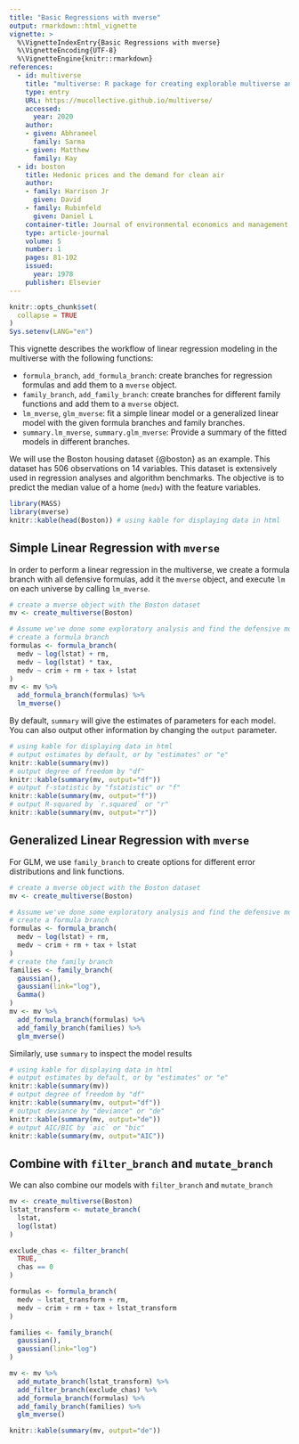 ```yaml
---
title: "Basic Regressions with mverse"
output: rmarkdown::html_vignette
vignette: >
  %\VignetteIndexEntry{Basic Regressions with mverse}
  %\VignetteEncoding{UTF-8}
  %\VignetteEngine{knitr::rmarkdown}
references:
  - id: multiverse
    title: "multiverse: R package for creating explorable multiverse analysis"
    type: entry
    URL: https://mucollective.github.io/multiverse/
    accessed:
      year: 2020
    author:
    - given: Abhraneel
      family: Sarma
    - given: Matthew
      family: Kay
  - id: boston
    title: Hedonic prices and the demand for clean air
    author: 
    - family: Harrison Jr
      given: David
    - family: Rubinfeld
      given: Daniel L
    container-title: Journal of environmental economics and management
    type: article-journal
    volume: 5
    number: 1
    pages: 81-102
    issued:
      year: 1978
    publisher: Elsevier
---
```




```r
knitr::opts_chunk$set(
  collapse = TRUE
)
Sys.setenv(LANG="en")
```
This vignette describes the workflow of linear regression modeling in the multiverse with the following functions:

 * `formula_branch`, `add_formula_branch`: create branches for regression formulas and add them to a `mverse` object.
 * `family_branch`, `add_family_branch`: create branches for different family functions and add them to a `mverse` object. 
 * `lm_mverse`, `glm_mverse`: fit a simple linear model or a generalized linear model with the given formula branches and family branches.
 * `summary.lm_mverse`, `summary.glm_mverse`: Provide a summary of the fitted models in different branches. 

We will use the Boston housing dataset {@boston} as an example. This dataset has 506 observations on 14 variables. This dataset is extensively used in regression analyses and algorithm benchmarks. The objective is to predict the median value of a home (`medv`) with the feature variables.


```r
library(MASS)
library(mverse)
knitr::kable(head(Boston)) # using kable for displaying data in html
```

## Simple Linear Regression with `mverse`

In order to perform a linear regression in the multiverse, we create a formula branch with all defensive formulas, add it the `mverse` object, and execute `lm` on each universe by calling `lm_mverse`.
```r
# create a mverse object with the Boston dataset
mv <- create_multiverse(Boston)

# Assume we've done some exploratory analysis and find the defensive models
# create a formula branch
formulas <- formula_branch(
  medv ~ log(lstat) + rm,
  medv ~ log(lstat) * tax,
  medv ~ crim + rm + tax + lstat
)
mv <- mv %>% 
  add_formula_branch(formulas) %>% 
  lm_mverse()
```
By default, `summary` will give the estimates of parameters for each model. You can also output other information by changing the `output` parameter.
```r
# using kable for displaying data in html
# output estimates by default, or by "estimates" or "e"
knitr::kable(summary(mv))
# output degree of freedom by "df" 
knitr::kable(summary(mv, output="df"))
# output f-statistic by "fstatistic" or "f"
knitr::kable(summary(mv, output="f"))
# output R-squared by `r.squared` or "r"
knitr::kable(summary(mv, output="r"))
```

## Generalized Linear Regression with `mverse`
For GLM, we use `family_branch` to create options for different error distributions and link functions. 

```r
# create a mverse object with the Boston dataset
mv <- create_multiverse(Boston)

# Assume we've done some exploratory analysis and find the defensive models
# create a formula branch
formulas <- formula_branch(
  medv ~ log(lstat) + rm,
  medv ~ crim + rm + tax + lstat
)
# create the family branch
families <- family_branch(
  gaussian(),
  gaussian(link="log"),
  Gamma()
)
mv <- mv %>% 
  add_formula_branch(formulas) %>% 
  add_family_branch(families) %>% 
  glm_mverse()
```
Similarly, use `summary` to inspect the model results
```r
# using kable for displaying data in html
# output estimates by default, or by "estimates" or "e"
knitr::kable(summary(mv))
# output degree of freedom by "df" 
knitr::kable(summary(mv, output="df"))
# output deviance by "deviance" or "de"
knitr::kable(summary(mv, output="de"))
# output AIC/BIC by `aic` or "bic"
knitr::kable(summary(mv, output="AIC"))
```

## Combine with `filter_branch` and `mutate_branch`
We can also combine our models with `filter_branch` and `mutate_branch`

```r
mv <- create_multiverse(Boston)
lstat_transform <- mutate_branch(
  lstat,
  log(lstat)
)

exclude_chas <- filter_branch(
  TRUE,
  chas == 0
)

formulas <- formula_branch(
  medv ~ lstat_transform + rm,
  medv ~ crim + rm + tax + lstat_transform
)

families <- family_branch(
  gaussian(),
  gaussian(link="log")
)

mv <- mv %>% 
  add_mutate_branch(lstat_transform) %>%
  add_filter_branch(exclude_chas) %>%
  add_formula_branch(formulas) %>%
  add_family_branch(families) %>%
  glm_mverse()

knitr::kable(summary(mv, output="de"))
```

